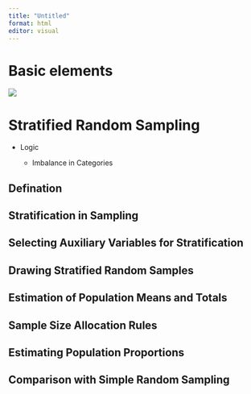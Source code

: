 ```yaml
---
title: "Untitled"
format: html
editor: visual
---
```


# Basic elements

![](images/clipboard-3151764009.png)



# Stratified Random Sampling

- Logic 

  - Imbalance in Categories
  
  

## Defination



## Stratification in Sampling





## Selecting Auxiliary Variables for Stratification



## Drawing Stratified Random Samples

## Estimation of Population Means and Totals


## Sample Size Allocation Rules


## Estimating Population Proportions


## Comparison with Simple Random Sampling 